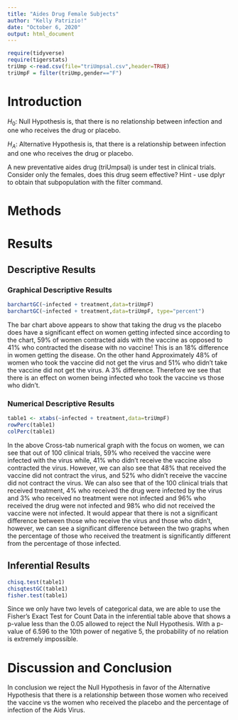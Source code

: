 ```yaml
---
title: "Aides Drug Female Subjects"
author: "Kelly Patrizio!"
date: "October 6, 2020"
output: html_document
---
```


```r
require(tidyverse)
require(tigerstats)
triUmp <-read.csv(file="triUmpsal.csv",header=TRUE)
triUmpF = filter(triUmp,gender=="F")

```

# Introduction

<!--In this section you explain what you are trying to show.  Where did the data come from?  What is the research or other question you are trying to answer?.  If you skimp in this section expect to be marked down in your grade. Paint a picture of the project a couple of paragraphs is expected!-->


$H_0$: Null Hypothesis is, that there is no relationship between infection and one who receives the drug or placebo.  

$H_A$: Alternative Hypothesis is, that there is a relationship between infection and one who receives the drug or placebo.

A new  preventative aides drug (triUmpsal) is under test in clinical trials. Consider only the females, does this drug seem effective?  Hint - use dplyr to obtain that subpopulation with the filter command.

# Methods

<!--Decide on your methods:  use "variable analysis" or other appropriate descriptors.  Make sure to choose at least one graphical method and at least one numerical method. Discuss what data manipulations may be needed for example subsetting or other binning procedures and what sort of graphical displays and inferential tools will be used!-->






# Results

<!--Divide this section into two sub-sections:  One for your descriptive  results and one for your inferential results.!-->

## Descriptive Results


### Graphical Descriptive Results

<!--Graphical results here.  Make sure to show your code.  Provide appropriate labels for axes, giving units if possible, and provide a good title for the graph, too.  Use the graphical results to describe the patterns if any that exist in the data as focused toward the research question. Bottom line is to explain the features of the graph that are relevant to conforming or departing to what is expected by your null hypothesis !-->

```r
barchartGC(~infected + treatment,data=triUmpF)
barchartGC(~infected + treatment,data=triUmpF, type="percent")

```

The bar chart above appears to show that taking the drug vs the placebo does have a significant effect on women getting infected since according to the chart, 59% of women contracted aids with the vaccine as opposed to 41% who contracted the disease with no vaccine!  This is an 18% difference in women getting the disease.  On the other hand Approximately 48% of women who took the vaccine did not get the virus and 51% who didn't take the vaccine did not get the virus.  A 3% difference.  Therefore we see that there is an effect on women being infected who took the vaccine vs those who didn't. 


### Numerical Descriptive Results

<!--Numerical results go here. Use the numerical results to describe the patterns if any that exist in the data as focused toward the research question!-->

```r
table1 <- xtabs(~infected + treatment,data=triUmpF)
rowPerc(table1)
colPerc(table1)
```

In the above Cross-tab numerical graph with the focus on women, we can see that out of 100 clinical trials, 59% who received the vaccine were infected with the virus while, 41% who didn't receive the vaccine also contracted the virus.  However, we can also see that 48% that received the vaccine did not contract the virus, and 52% who didn't receive the vaccine did not contract the virus.  We can also see that of the 100 clinical trials that received treatment, 4% who received the drug were infected by the virus and 3% who received no treatment were not infected and 96% who received the drug were not infected and 98% who did not received the vaccine were not infected.  It would appear that there is not a significant difference between those who receive the virus and those who didn't, however, we can see a significant difference between the two graphs when the percentage of those who received the treatment is significantly different from the percentage of those infected.    

## Inferential Results

<!--State hypothesis clearly.  Make sure your discussion of the inferential test covers all the aspects that the test output produces, such as test statistic, p-value etc.  Make a decision about the null hypothesis, explain the assumptions on which the selected test/procedure was based, and why the chosen procedure satisfys the assumptions and is appropriate to answer the research question!-->

```r
chisq.test(table1)
chisqtestGC(table1)
fisher.test(table1)
```

Since we only have two levels of categorical data, we are able to use the Fisher's Exact Test for Count Data in the inferential table above that shows a p-value less  than the 0.05 allowed to reject the Null Hypothesis.  With a p-value of 6.596 to the 10th power of negative 5, the probability of no relation is extremely impossible.   

# Discussion and Conclusion

In conclusion we reject the Null Hypothesis in favor of the Alternative Hypothesis that there is a relationship between those women who received the vaccine vs the women who received the placebo and the percentage of infection of the Aids Virus.  

<!--Discussion and conclusion here.  If you found a relationship be sure to consider whether the relationship occurs because one of the variavbles causes the other, or whether they perhasps are related for some other reason.  Watch the chapter 6 videos from the GeorgeTown videos collection.!-->

